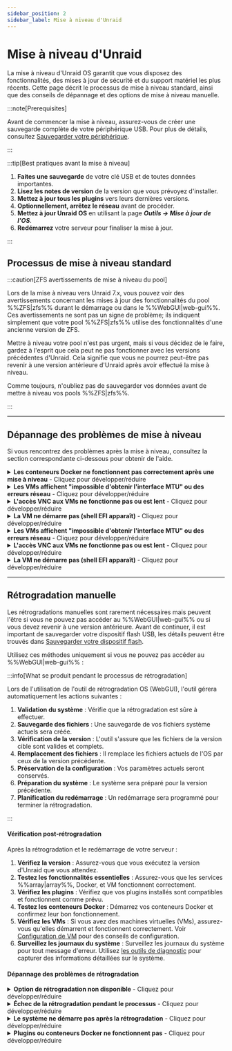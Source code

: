 ```yaml
---
sidebar_position: 2
sidebar_label: Mise à niveau d'Unraid
---
```



# Mise à niveau d'Unraid

La mise à niveau d'Unraid OS garantit que vous disposez des fonctionnalités, des mises à jour de sécurité et du support matériel les plus récents. Cette page décrit le processus de mise à niveau standard, ainsi que des conseils de dépannage et des options de mise à niveau manuelle.

:::note\[Prerequisites]

Avant de commencer la mise à niveau, assurez-vous de créer une sauvegarde complète de votre périphérique USB. Pour plus de détails, consultez [Sauvegarder votre périphérique](../maintain-and-update/changing-the-flash-device.mdx#backing-up-your-flash-device).

:::

:::tip[Best pratiques avant la mise à niveau]

1. **Faites une sauvegarde** de votre clé USB et de toutes données importantes.
2. **Lisez les notes de version** de la version que vous prévoyez d'installer.
3. **Mettez à jour tous les plugins** vers leurs dernières versions.
4. **Optionnellement, arrêtez le réseau** avant de procéder.
5. **Mettez à jour Unraid OS** en utilisant la page ***Outils → Mise à jour de l'OS***.
6. **Redémarrez** votre serveur pour finaliser la mise à jour.

:::

## Processus de mise à niveau standard

<Tabs>
  <TabItem value="modern-7x" label="Unraid 7.x et plus" default>
    <UpgradeModern />
  </TabItem>

  <TabItem value="legacy-611-612" label="Unraid 6.11 à 6.12">
    <UpgradeLegacy611612 />
  </TabItem>
</Tabs>

:::caution[ZFS avertissements de mise à niveau du pool]

Lors de la mise à niveau vers Unraid 7.x, vous pouvez voir des avertissements concernant les mises à jour des fonctionnalités du pool %%ZFS|zfs%% durant le démarrage ou dans le %%WebGUI|web-gui%%. Ces avertissements ne sont pas un signe de problème; ils indiquent simplement que votre pool %%ZFS|zfs%% utilise des fonctionnalités d'une ancienne version de ZFS.

Mettre à niveau votre pool n'est pas urgent, mais si vous décidez de le faire, gardez à l'esprit que cela peut ne pas fonctionner avec les versions précédentes d'Unraid. Cela signifie que vous ne pourrez peut-être pas revenir à une version antérieure d'Unraid après avoir effectué la mise à niveau.

Comme toujours, n'oubliez pas de sauvegarder vos données avant de mettre à niveau vos pools %%ZFS|zfs%%.

:::

---

## Dépannage des problèmes de mise à niveau

Si vous rencontrez des problèmes après la mise à niveau, consultez la section correspondante ci-dessous pour obtenir de l'aide.

<details>
  <summary><strong>Les conteneurs Docker ne fonctionnent pas correctement après une mise à niveau</strong> - Cliquez pour développer/réduire</summary>

  Si vous rencontrez des erreurs du type *"les couches du manifeste ne correspondent pas à la configuration de l'image,"* il peut être nécessaire de reconstruire votre fichier d'image Docker. Voici comment :
</details>

<details>
  <summary><strong>Les VMs affichent "impossible d'obtenir l'interface MTU" ou des erreurs réseau</strong> - Cliquez pour développer/réduire</summary>

  If you have %%OVMF|ovmf%%-based %%VMs|vm%% created in older Unraid versions, you might encounter an EFI shell. You can boot the %%VM|vm%% by entering the following commands:

  1. Tapez `fs0:`.
  2. Ensuite, tapez `cd efi/boot`.
  3. Enfin, tapez `bootx64.efi`.
  4. Naviguez vers l'onglet **Applications**, **Applications Précédentes**, cochez ce que vous souhaitez réinstaller, puis cliquez sur **"Installer xx Applications"**.
</details>

<details>
  <summary><strong>L'accès VNC aux VMs ne fonctionne pas ou est lent</strong> - Cliquez pour développer/réduire</summary>

  Pour résoudre ce problème, modifiez le %%VM|vm%% dans le %%WebGUI|web-gui%% et cliquez sur **Appliquer** sans apporter de modifications. Cette action mettra à jour le type de machine vers la version la plus récente supportée.

  1. Allez à l'onglet **VMs** et modifiez chaque %%VM|vm%% (assurez-vous d'activer **Vue avancée**).
  2. Réglez le pont réseau sur `br0` et cliquez sur **Appliquer**.
  3. Allez à ***Paramètres → Gestionnaire de VM*** (en **Vue avancée**) et réglez le pont par défaut sur `br0`.
</details>

<details>
  <summary><strong>La VM ne démarre pas (shell EFI apparaît)</strong> - Cliquez pour développer/réduire</summary>

  If you have %%OVMF|ovmf%%-based %%VMs|vm%% created in older Unraid versions, you might encounter an EFI shell. You can boot the %%VM|vm%% by entering the following commands:

  1. Modifiez la %%VM|vm%% de l'onglet **VMs** (sélectionnez **Vue avancée**).
  2. Réglez le **Pilote Vidéo %%VNC|vnc-session%%** sur **QXL** (recommandé). Essayez **Cirrus** ou **vmvga** si vous avez un succès limité avec QXL.
  3. Cliquez sur **Appliquer** pour enregistrer les modifications.
</details>

<details>
  <summary><strong>Les VMs affichent "impossible d'obtenir l'interface MTU" ou des erreurs réseau</strong> - Cliquez pour développer/réduire</summary>

  If you have %%OVMF|ovmf%%-based %%VMs|vm%% created in older Unraid versions, you might encounter an EFI shell. You can boot the %%VM|vm%% by entering the following commands:

  1. Tapez `fs0:`.
  2. Ensuite, tapez `cd efi/boot`.
  3. Enfin, tapez `bootx64.efi`.

  Si `fs0:` ne fonctionne pas, vous pouvez essayer `fs1:` à la place. Si vous continuez à avoir des problèmes, veuillez visiter les [forums Unraid](https://forums.unraid.net/) pour obtenir de l'aide.
</details>

<details>
  <summary><strong>L'accès VNC aux VMs ne fonctionne pas ou est lent</strong> - Cliquez pour développer/réduire</summary>

  Pour résoudre ce problème, modifiez le %%VM|vm%% dans le %%WebGUI|web-gui%% et cliquez sur **Appliquer** sans apporter de modifications. Cette action mettra à jour le type de machine vers la version la plus récente supportée.
</details>

<details>
  <summary><strong>La VM ne démarre pas (shell EFI apparaît)</strong> - Cliquez pour développer/réduire</summary>

  If you have %%OVMF|ovmf%%-based %%VMs|vm%% created in older Unraid versions, you might encounter an EFI shell. You can boot the %%VM|vm%% by entering the following commands:
</details>

---

## Rétrogradation manuelle

Les rétrogradations manuelles sont rarement nécessaires mais peuvent l'être si vous ne pouvez pas accéder au %%WebGUI|web-gui%% ou si vous devez revenir à une version antérieure. Avant de continuer, il est important de sauvegarder votre dispositif flash USB, les détails peuvent être trouvés dans [Sauvegarder votre dispositif flash](../maintain-and-update/changing-the-flash-device.mdx#backing-up-your-flash-device).

Utilisez ces méthodes uniquement si vous ne pouvez pas accéder au %%WebGUI|web-gui%% :

<Tabs>
  <TabItem value="Méthode la plus simple" label="Méthode la plus simple">
    <ManualDowngradeSimplest />
  </TabItem>

  <TabItem value="Méthode en ligne de commande" label="Méthode en ligne de commande">
    <ManualDowngradeCommandLine />
  </TabItem>
</Tabs>

:::info[What se produit pendant le processus de rétrogradation]

Lors de l'utilisation de l'outil de rétrogradation OS (WebGUI), l'outil gérera automatiquement les actions suivantes :

1. **Validation du système** : Vérifie que la rétrogradation est sûre à effectuer.
2. **Sauvegarde des fichiers** : Une sauvegarde de vos fichiers système actuels sera créée.
3. **Vérification de la version** : L'outil s'assure que les fichiers de la version cible sont valides et complets.
4. **Remplacement des fichiers** : Il remplace les fichiers actuels de l'OS par ceux de la version précédente.
5. **Préservation de la configuration** : Vos paramètres actuels seront conservés.
6. **Préparation du système** : Le système sera préparé pour la version précédente.
7. **Planification du redémarrage** : Un redémarrage sera programmé pour terminer la rétrogradation.

:::

#### Vérification post-rétrogradation

Après la rétrogradation et le redémarrage de votre serveur :

1. **Vérifiez la version** : Assurez-vous que vous exécutez la version d'Unraid que vous attendez.
2. **Testez les fonctionnalités essentielles** : Assurez-vous que les services %%array|array%%, Docker, et VM fonctionnent correctement.
3. **Vérifiez les plugins** : Vérifiez que vos plugins installés sont compatibles et fonctionnent comme prévu.
4. **Testez les conteneurs Docker** : Démarrez vos conteneurs Docker et confirmez leur bon fonctionnement.
5. **Vérifiez les VMs** : Si vous avez des machines virtuelles (VMs), assurez-vous qu'elles démarrent et fonctionnent correctement. Voir [Configuration de VM](../../using-unraid-to/create-virtual-machines/vm-setup.mdx) pour des conseils de configuration.
6. **Surveillez les journaux du système** : Surveillez les journaux du système pour tout message d'erreur. Utilisez [les outils de diagnostic](../../troubleshooting/diagnostics/capture-diagnostics-and-logs.mdx) pour capturer des informations détaillées sur le système.

#### Dépannage des problèmes de rétrogradation

<details>
  <summary><strong>Option de rétrogradation non disponible</strong> - Cliquez pour développer/réduire</summary>

  Si vous ne voyez pas d'option pour rétrograder :

  - **Vérifiez l'historique du système** : Assurez-vous que vous avez précédemment mis à jour à partir d'une version compatible.
  - **Vérifiez l'intégrité des fichiers** : Les fichiers de la version précédente peuvent être corrompus ou manquants.
  - **Vérifiez la compatibilité** : Il se peut que la version antérieure ne soit pas compatible avec votre matériel actuel.
  - **Méthode manuelle** : Si nécessaire, suivez les méthodes de rétrogradation manuelle décrites sur cette page.
</details>

<details>
  <summary><strong>Échec de la rétrogradation pendant le processus</strong> - Cliquez pour développer/réduire</summary>

  Si le processus de rétrogradation ne se passe pas comme prévu :

  1. **Ne paniquez pas** : Votre système devrait toujours fonctionner avec la version actuelle.
  2. **Vérifiez les journaux** : Examinez les journaux du système pour trouver des messages d'erreur spécifiques. Utilisez [les outils de diagnostic](../../troubleshooting/diagnostics/capture-diagnostics-and-logs.mdx) pour une analyse complète des journaux.
  3. **Vérifiez les fichiers** : Assurez-vous que tous les fichiers requis pour la version cible sont disponibles.
  4. **Essayez la méthode manuelle** : Si l'outil ne fonctionne pas, envisagez d'utiliser les méthodes de rétrogradation manuelle.
  5. **Contactez le support** : Si les problèmes persistent, contactez le support Unraid avec vos diagnostics.
</details>

<details>
  <summary><strong>Le système ne démarre pas après la rétrogradation</strong> - Cliquez pour développer/réduire</summary>

  Si votre système ne démarre pas après la rétrogradation :

  1. **Démarrez à partir de l'USB** : Utilisez un autre ordinateur pour accéder à votre dispositif flash USB. Voir [dépannage du démarrage](../../troubleshooting/common-issues/boot-and-startup-failures.mdx) pour des étapes de récupération détaillées.
  2. **Restaurer à partir de la sauvegarde** : Copiez vos fichiers de sauvegarde sur le dispositif USB.
  3. **Vérifiez l'intégrité des fichiers** : Assurez-vous que tous les fichiers système sont présents et non endommagés.
  4. **Essayez le mode sans échec** : Démarrez en [mode sans échec](../../using-unraid-to/customize-your-experience/plugins.mdx#troubleshooting-with-safe-mode) pour un dépannage plus approfondi.
  5. **Récupération manuelle** : Si nécessaire, utilisez les méthodes de récupération manuelle.
</details>

<details>
  <summary><strong>Plugins ou conteneurs Docker ne fonctionnent pas</strong> - Cliquez pour développer/réduire</summary>

  Après une rétrogradation, certains plugins ou conteneurs peuvent ne pas fonctionner correctement :

  - **Mettez à jour les plugins** : Cherchez des mises à jour de plugins compatible avec la version rétrogradée. Consulter [Applications Communautaires](../../using-unraid-to/run-docker-containers/community-applications.mdx) pour des versions compatibles.
  - **Reconstruisez Docker** : Supprimez et recréez votre fichier d'image Docker. Voir [Dépannage Docker](../../troubleshooting/common-issues/docker-troubleshooting.mdx#re-creating-the-docker-image-file) pour des étapes détaillées.
    - **Vérifiez les dépendances** : Assurez-vous que toutes les dépendances nécessaires sont disponibles.
    - **Compatibilité des plugins** : Certains plugins peuvent ne pas prendre en charge les versions antérieures d'Unraid.
    - **Plugins dépendants des fonctionnalités UI/WebGUI** : Les plugins reposant sur des fonctionnalités plus récentes de WebGUI peuvent ne pas fonctionner correctement sur des versions plus anciennes.
    - **Plugins de thèmes** : Les plugins de personnalisation visuelle peuvent nécessiter des mises à jour ou la suppression s'ils sont incompatibles.
</details>
